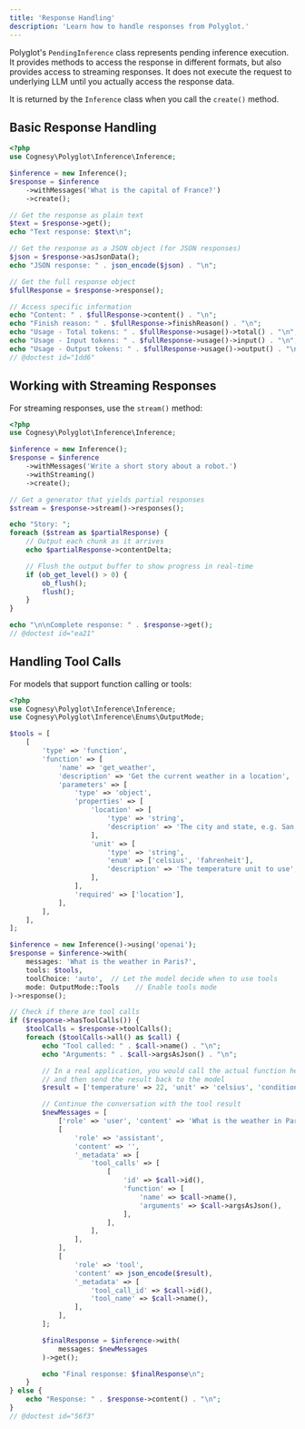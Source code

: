 ```yaml
---
title: 'Response Handling'
description: 'Learn how to handle responses from Polyglot.'
---
```


Polyglot's `PendingInference` class represents pending inference execution.
It provides methods to access the response in different formats, but also
provides access to streaming responses. It does not execute the request to
underlying LLM until you actually access the response data.

It is returned by the `Inference` class when you call the `create()` method.

## Basic Response Handling

```php
<?php
use Cognesy\Polyglot\Inference\Inference;

$inference = new Inference();
$response = $inference
    ->withMessages('What is the capital of France?')
    ->create();

// Get the response as plain text
$text = $response->get();
echo "Text response: $text\n";

// Get the response as a JSON object (for JSON responses)
$json = $response->asJsonData();
echo "JSON response: " . json_encode($json) . "\n";

// Get the full response object
$fullResponse = $response->response();

// Access specific information
echo "Content: " . $fullResponse->content() . "\n";
echo "Finish reason: " . $fullResponse->finishReason() . "\n";
echo "Usage - Total tokens: " . $fullResponse->usage()->total() . "\n";
echo "Usage - Input tokens: " . $fullResponse->usage()->input() . "\n";
echo "Usage - Output tokens: " . $fullResponse->usage()->output() . "\n";
// @doctest id="1dd6"
```



## Working with Streaming Responses

For streaming responses, use the `stream()` method:

```php
<?php
use Cognesy\Polyglot\Inference\Inference;

$inference = new Inference();
$response = $inference
    ->withMessages('Write a short story about a robot.')
    ->withStreaming()
    ->create();

// Get a generator that yields partial responses
$stream = $response->stream()->responses();

echo "Story: ";
foreach ($stream as $partialResponse) {
    // Output each chunk as it arrives
    echo $partialResponse->contentDelta;

    // Flush the output buffer to show progress in real-time
    if (ob_get_level() > 0) {
        ob_flush();
        flush();
    }
}

echo "\n\nComplete response: " . $response->get();
// @doctest id="ea21"
```




## Handling Tool Calls

For models that support function calling or tools:

```php
<?php
use Cognesy\Polyglot\Inference\Inference;
use Cognesy\Polyglot\Inference\Enums\OutputMode;

$tools = [
    [
        'type' => 'function',
        'function' => [
            'name' => 'get_weather',
            'description' => 'Get the current weather in a location',
            'parameters' => [
                'type' => 'object',
                'properties' => [
                    'location' => [
                        'type' => 'string',
                        'description' => 'The city and state, e.g. San Francisco, CA',
                    ],
                    'unit' => [
                        'type' => 'string',
                        'enum' => ['celsius', 'fahrenheit'],
                        'description' => 'The temperature unit to use',
                    ],
                ],
                'required' => ['location'],
            ],
        ],
    ],
];

$inference = new Inference()->using('openai');
$response = $inference->with(
    messages: 'What is the weather in Paris?',
    tools: $tools,
    toolChoice: 'auto',  // Let the model decide when to use tools
    mode: OutputMode::Tools    // Enable tools mode
)->response();

// Check if there are tool calls
if ($response->hasToolCalls()) {
    $toolCalls = $response->toolCalls();
    foreach ($toolCalls->all() as $call) {
        echo "Tool called: " . $call->name() . "\n";
        echo "Arguments: " . $call->argsAsJson() . "\n";

        // In a real application, you would call the actual function here
        // and then send the result back to the model
        $result = ['temperature' => 22, 'unit' => 'celsius', 'condition' => 'sunny'];

        // Continue the conversation with the tool result
        $newMessages = [
            ['role' => 'user', 'content' => 'What is the weather in Paris?'],
            [
                'role' => 'assistant',
                'content' => '',
                '_metadata' => [
                    'tool_calls' => [
                        [
                            'id' => $call->id(),
                            'function' => [
                                'name' => $call->name(),
                                'arguments' => $call->argsAsJson(),
                            ],
                        ],
                    ],
                ],
            ],
            [
                'role' => 'tool',
                'content' => json_encode($result),
                '_metadata' => [
                    'tool_call_id' => $call->id(),
                    'tool_name' => $call->name(),
                ],
            ],
        ];

        $finalResponse = $inference->with(
            messages: $newMessages
        )->get();

        echo "Final response: $finalResponse\n";
    }
} else {
    echo "Response: " . $response->content() . "\n";
}
// @doctest id="56f3"
```
